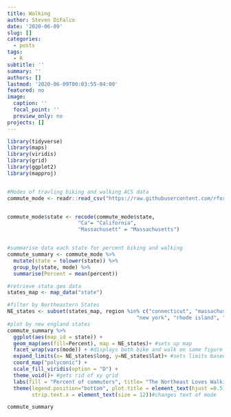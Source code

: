 ```yaml
---
title: Walking
author: Steven DiFalco
date: '2020-06-09'
slug: []
categories:
  - posts
tags:
  - R
subtitle: ''
summary: ''
authors: []
lastmod: '2020-06-09T00:03:55-04:00'
featured: no
image:
  caption: ''
  focal_point: ''
  preview_only: no
projects: []
---
```


```r

library(tidyverse)
library(maps)
library(viridis)
library(grid)
library(ggplot2)
library(mapproj)


#Modes of travling biking and walking ACS data
commute_mode <- readr::read_csv("https://raw.githubusercontent.com/rfordatascience/tidytuesday/master/data/2019/2019-11-05/commute.csv")


commute_mode$state <- recode(commute_mode$state, 
                       "Ca"= "California",
                       "Massachusett" = "Massachusetts")


#summarise data each state for percent biking and walking
commute_summary <- commute_mode %>%
  mutate(state = tolower(state)) %>%
  group_by(state, mode) %>%
  summarise(Percent = mean(percent))

#retrieve state geo data
states_map <- map_data("state")

#filter by Northeastern States
NE_states <- subset(states_map, region %in% c("connecticut", "massachusetts","maine", "new hampshire", 
                                          "new york", "rhode island", "vermont"))
#plot by new england states
commute_summary %>%
  ggplot(aes(map_id = state)) +
  geom_map(aes(fill=Percent), map = NE_states)+ #sets up map
  facet_wrap(vars(mode)) + #displays both bike and walk on same figure
  expand_limits(x= NE_states$long, y=NE_states$lat)+ #sets limits based on lat/long of states file
  coord_map("polyconic") +
  scale_fill_viridis(option = "D") +
  theme_void()+ #gets rid of xy grid
  labs(fill = "Percent of commuters", title= "The Northeast Loves Walking")+
  theme(legend.position="bottom", plot.title = element_text(hjust =0.5), 
        strip.text.x = element_text(size = 12))#changes text of mode

commute_summary
```
